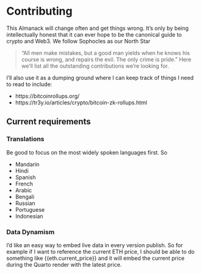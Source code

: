 # Contributing

This Almanack will change often and get things wrong. It's only by being intellectually honest that it can ever hope to be the canonical guide to crypto and Web3. We follow Sophocles as our North Star

> "All men make mistakes, but a good man yields when he knows his course is wrong, and repairs the evil. The only crime is pride. "
Here we'll list all the outstanding contributions we're looking for.

I'll also use it as a dumping ground where I can keep track of things I need to read to include:

* https://bitcoinrollups.org/
* https://tr3y.io/articles/crypto/bitcoin-zk-rollups.html

## Current requirements
### Translations
Be good to focus on the most widely spoken languages first. So 

* Mandarin
* Hindi
* Spanish
* French
* Arabic
* Bengali
* Russian
* Portuguese
* Indonesian

### Data Dynamism 
I'd like an easy way to embed live data in every version publish. So for example if I want to reference the current ETH price, I should be able to do something like {{eth.current_price}} and it will embed the current price during the Quarto render with the latest price. 
